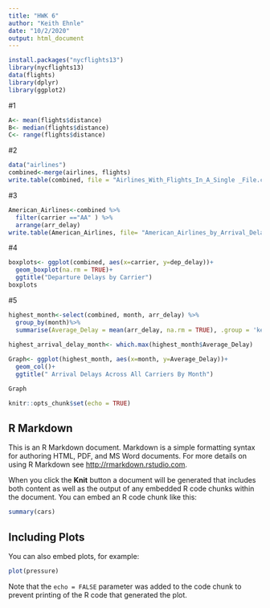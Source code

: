 ```yaml
---
title: "HWK 6"
author: "Keith Ehnle"
date: "10/2/2020"
output: html_document
---
```


```r

install.packages("nycflights13")
library(nycflights13)
data(flights)
library(dplyr) 
library(ggplot2)

```

#1
```r

A<- mean(flights$distance)
B<- median(flights$distance)
C<- range(flights$distance)

```

#2
```r

data("airlines")
combined<-merge(airlines, flights)
write.table(combined, file = "Airlines_With_Flights_In_A_Single _File.csv")

```

#3
```r

American_Airlines<-combined %>% 
  filter(carrier =="AA" ) %>% 
  arrange(arr_delay)
write.table(American_Airlines, file= "American_Airlines_by_Arrival_Delay.csv")

```

#4
```r

boxplots<- ggplot(combined, aes(x=carrier, y=dep_delay))+
  geom_boxplot(na.rm = TRUE)+
  ggtitle("Departure Delays by Carrier")
boxplots

```

#5
```r

highest_month<-select(combined, month, arr_delay) %>%
  group_by(month)%>%
  summarise(Average_Delay = mean(arr_delay, na.rm = TRUE), .group = 'keep')
  
highest_arrival_delay_month<- which.max(highest_month$Average_Delay)

Graph<- ggplot(highest_month, aes(x=month, y=Average_Delay))+
  geom_col()+
  ggtitle(" Arrival Delays Across All Carriers By Month")

Graph

```





```r
knitr::opts_chunk$set(echo = TRUE)
```

## R Markdown

This is an R Markdown document. Markdown is a simple formatting syntax for authoring HTML, PDF, and MS Word documents. For more details on using R Markdown see <http://rmarkdown.rstudio.com>.

When you click the **Knit** button a document will be generated that includes both content as well as the output of any embedded R code chunks within the document. You can embed an R code chunk like this:

```r
summary(cars)
```

## Including Plots

You can also embed plots, for example:

```r
plot(pressure)
```

Note that the `echo = FALSE` parameter was added to the code chunk to prevent printing of the R code that generated the plot.
